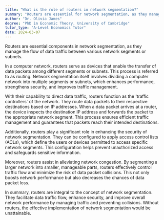 ```yaml
---
title: "What is the role of routers in network segmentation?"
summary: "Routers are essential for network segmentation, as they manage data traffic between various network segments or subnets, ensuring efficient communication and organization within a network."
author: "Dr. Olivia James"
degree: "PhD in Economic Theory, University of Cambridge"
tutor_type: "A-Level Economics Tutor"
date: 2024-03-07
---
```


Routers are essential components in network segmentation, as they manage the flow of data traffic between various network segments or subnets.

In a computer network, routers serve as devices that enable the transfer of data packets among different segments or subnets. This process is referred to as routing. Network segmentation itself involves dividing a computer network into multiple segments or subnets, which enhances performance, strengthens security, and improves traffic management.

With their capability to direct data traffic, routers function as the 'traffic controllers' of the network. They route data packets to their respective destinations based on IP addresses. When a data packet arrives at a router, the device inspects the destination IP address and forwards the packet to the appropriate network segment. This process ensures efficient traffic management and guarantees that packets reach their intended destinations.

Additionally, routers play a significant role in enhancing the security of network segmentation. They can be configured to apply access control lists (ACLs), which define the users or devices permitted to access specific network segments. This configuration helps prevent unauthorized access and safeguards sensitive information.

Moreover, routers assist in alleviating network congestion. By segmenting a larger network into smaller, manageable parts, routers effectively control traffic flow and minimize the risk of data packet collisions. This not only boosts network performance but also decreases the chances of data packet loss.

In summary, routers are integral to the concept of network segmentation. They facilitate data traffic flow, enhance security, and improve overall network performance by managing traffic and preventing collisions. Without routers, the effective implementation of network segmentation would be unattainable.
    